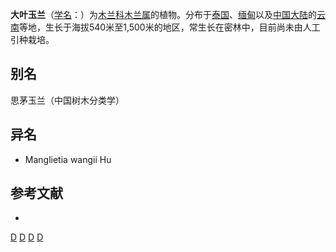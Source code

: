 {{Speciesbox 
| taxon = Magnolia henryi
| authority = Dunn
|synonyms = 
* ''Lirianthe henryi''
}}

'''大叶玉兰'''（[[学名|学名]]：{{lang|la|''Magnolia henryi''}}）为[[木兰科|木兰科]][[木兰属|木兰属]]的植物。分布于[[泰国|泰国]]、[[缅甸|缅甸]]以及[[中国大陆|中国大陆]]的[[云南|云南]]等地，生长于海拔540米至1,500米的地区，常生长在密林中，目前尚未由人工引种栽培。

== 别名 ==
思茅玉兰（中国树木分类学）

== 异名 ==
* Manglietia wangii Hu

== 参考文献 ==
<div class="references-small">
* {{cite web| url =http://www.bioinfo.cn/db05/KmzwSpecies.php?action=view&id=12695| title =大叶玉兰| work =《中国高等植物数据库全库》| publisher =中国科学院微生物研究所| author =昆明植物研究所| accessdate =2009-02-24| deadurl =yes| archiveurl =https://web.archive.org/web/20160305072902/http://www.bioinfo.cn/db05/KmzwSpecies.php?action=view&id=12695| archivedate =2016-03-05}}
</div>
{{Taxonbar|from=Q1040030}}

[[Category:木兰属|D]]
[[Category:泰国植物|D]]
[[Category:緬甸植物|D]]
[[Category:云南植物|D]]